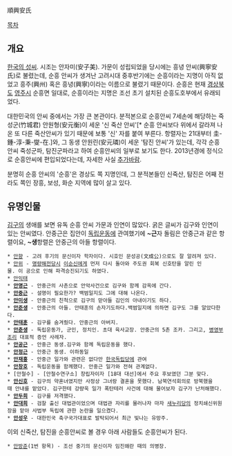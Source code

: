 順興安氏

[[목차]]
== 개요 ==
[[한국의 성씨]]. 시조는 안자미(安子美). 가문이 성립되었을 당시에는 흥녕 안씨(興寧安氏)로 불렸는데, 순흥 안씨가 생겨난 고려시대 중후반기에는 순흥이라는 지명이 아직 없었고 흥주(興州) 혹은 흥녕(興寧)이라는 이름으로 불렸기 때문이다.
순흥은 현재 [[경상북도]] [[영주시]] 순흥면 일대로, 순흥이라는 지명은 조선 초기 설치된 순흥도호부에서 유래되었다.

대한민국의 안씨 중에서는 가장 큰 본관이다. 분적본으로 순흥안씨 7세손에 해당하는 죽성군(竹城君) 안원형(安元衡)이 세운 '신 죽산 안씨'[* 순흥 안씨보다 위에서 갈라져 나온 또 다른 죽산안씨가 있기 때문에 보통 '신' 자를 붙여 부른다. 항렬자는 21대부터 圭-鍾-淳-秉-燮-在.]와, 그 동생 안원린(安元璘)이 세운 '탐진 안씨'가 있는데, 각각 순흥안씨 죽성군파, 탐진군파라고 하여 순흥안씨의 일부로 보기도 한다. 2013년경에 정식으로 순흥안씨에 편입되었다는데, 자세한 사실 [[추가바람]].

분명히 순흥 안씨의 '순흥'은 경상도 쪽 지명인데, 그 분적본들인 신죽산, 탐진은 어째 전라도 쪽인 장흥, 보성, 화순 지역에 많이 살고 있다.

== 유명인물 ==
[[김구]]의 생애를 보면 유독 순흥 안씨 가문과 인연이 많았다. 굵은 글씨가 김구와 인연이 있는 안씨였다. 안중근은 집안이 [[독립운동]]에 관여했기에 '''~근'''자 돌림은 안중근과 같은 항렬이요, '''~생'''항렬은 안중근의 아들 항렬이다.
 * [[안향]] - 고려 후기의 문신이자 학자이다. 시호인 문성공(文成公)으로도 잘 알려져 있다.
 * [[안위]] - [[명량해전]]당시 [[이순신]]에게 먼저 다시 돌아와 주도권 회복 신호탄을 알린 인물. 이 공으로 인해 파격승진되기도 하였다.
 * [[안익태]]
 * '''[[안명근]]''' - 안중근의 사촌으로 안악사건으로 김구와 함께 감옥에 간다. 
 * '''[[안중근]]''' - 설명이 필요한가? 백범일지도 그에 대해 나온다.
 * '''[[안미생]]''' - 안중근의 친척으로 김구의 맏아들 김인의 아내이기도 하다.
 * '''[[안준생]]''' - 안중근의 아들. 안태훈의 손자기도하다.백범일지에 의하면 김구도 그를 알았다한다.
 * '''[[안태훈]]''' - 김구를 숨겨줬다. 안중근의 아버지.
 * '''[[안춘생]]''' - 독립운동가, 군인, 정치인. 초대 육사교장. 안중근의 5촌 조카. 그리고, [[병영부조리]] 대표적 증언 사례자.
 * '''[[안공근]]''' - 안중근 동생.김구와 함께 독립운동을 했다.
 * '''[[안정근]]''' - 안중근 동생. 이하동일
 * '''[[안재홍]]''' - 안중근 일가와 관련은 없다만 [[한국독립당]]에 관여
 * '''[[안창호]]''' - 독립운동을 함께했다. 안중근 일가와 전혀 관계없다.
 * [안철수] - [안철수연구소] 창립자이자 [18대 대선]에서 주요 후보였던 그분 맞다.
 * '''[[안신호]]''' - 김구의 약혼녀였지만 사정상 그녀랑 결혼을 못했다. 남북연석회의로 방북했을때 안내를 맡았다. 김구한테 강량욱 일가 폭탄테러 사건에 대해 물어보자 김구가 난처해했다.
 * '''[[안두희]]''' - 김구를 저격했다.
 * '''[[안대희]]''' - 검찰 출신 대법관이었으며 대법관 자리를 물러나자 마자 [[새누리당]]의 정치쇄신위원장을 맡아 사법부 독립에 관한 논란을 일으켰다.
 * '''[[안성우]]''' - 대한민국 축구국가대표로 발탁되어서 최근 빛나는 유망주. 

이외 신죽산, 탐진을 순흥안씨로 볼 경우 아래 사람들도 순흥안씨가 된다.

 * [[안방준]](1번 항목) - 조선 중기의 문신이자 임진왜란 때의 의병장.
